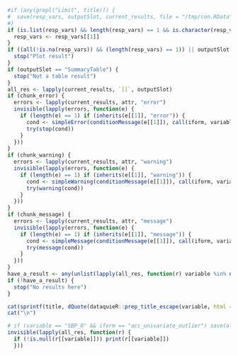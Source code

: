```r
#if (any(grepl("Limit", title))) {
#  save(resp_vars, outputSlot, current_results, file = "/tmp/con.RData")
#}
if (is.list(resp_vars) && length(resp_vars) == 1 && is.character(resp_vars[[1]])) {
  resp_vars <- resp_vars[[1]]
}
if ((all(!is.na(resp_vars)) && (length(resp_vars) == 1)) || outputSlot == "SummaryPlot") {
  stop("Plot result")
}
if (outputSlot == "SummaryTable") {
  stop("Not a table result")
}
all_res <- lapply(current_results, `[[`, outputSlot)
if (chunk_error) {
  errors <- lapply(current_results, attr, "error")
  invisible(lapply(errors, function(e) {
    if (length(e) == 1) if (inherits(e[[1]], "error")) {
      cond <- simpleError(conditionMessage(e[[1]]), call(iform, variable)); 
      try(stop(cond))
    }
  }))
}
if (chunk_warning) {
  errors <- lapply(current_results, attr, "warning")
  invisible(lapply(errors, function(e) {
    if (length(e) == 1) if (inherits(e[[1]], "warning")) {
      cond <- simpleWarning(conditionMessage(e[[1]]), call(iform, variable)); 
      try(warning(cond))
    }
  }))
}
if (chunk_message) {
  errors <- lapply(current_results, attr, "message")
  invisible(lapply(errors, function(e) {
    if (length(e) == 1) if (inherits(e[[1]], "message")) {
      cond <- simpleMessage(conditionMessage(e[[1]]), call(iform, variable)); 
      try(message(cond))
    }
  }))
}
have_a_result <- any(unlist(lapply(all_res, function(r) variable %in% names(r))))
if (!have_a_result) {
  stop("No results here")
}
```
```r
cat(sprintf(title, dQuote(dataquieR::prep_title_escape(variable, html = FALSE))))
cat("\n")
```
```r
# if (variable == "SBP_0" && iform == "acc_univariate_outlier") save(all_res, variable, file = "/tmp/yyy.RData")
invisible(lapply(all_res, function(r) {
  if (!is.null(r[[variable]])) print(r[[variable]])
  }))
```
